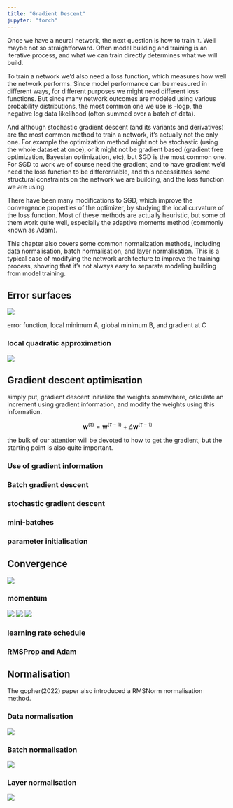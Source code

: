 ```yaml
---
title: "Gradient Descent"
jupyter: "torch"
---
```


Once we have a neural network, the next question is how to train it. Well maybe not so straightforward. Often model building and training is an iterative process, and what we can train directly determines what we will build. 

To train a network we'd also need a loss function, which measures how well the network performs. Since model performance can be measured in different ways, for different purposes we might need different loss functions. But since many network outcomes are modeled using various probability distributions, the most common one we use is -logp, the negative log data likelihood (often summed over a batch of data).

And although stochastic gradient descent (and its variants and derivatives) are the most common method to train a network, it's actually not the only one. For example the optimization method might not be stochastic (using the whole dataset at once), or it might not be gradient based (gradient free optimization, Bayesian optimization, etc), but SGD is the most common one. For SGD to work we of course need the gradient, and to have gradient we'd need the loss function to be differentiable, and this necessitates some structural constraints on the network we are building, and the loss function we are using.

There have been many modifications to SGD, which improve the convergence properties of the optimizer, by studying the local curvature of the loss function. Most of these methods are actually heuristic, but some of them work quite well, especially the adaptive moments method (commonly known as Adam).

This chapter also covers some common normalization methods, including data normalisation, batch normalisation, and layer normalisation. This is a typical case of modifying the network architecture to improve the training process, showing that it's not always easy to separate modeling building from model training.

## Error surfaces 

![](./img/DLFC/Chapter-7/Figure_1.png)

error function, local minimum A, global minimum B, and gradient at C

### local quadratic approximation

![](./img/DLFC/Chapter-7/Figure_2.png)

## Gradient descent optimisation 

simply put, gradient descent initialize the weights somewhere, calculate
an increment using gradient information, and modify the weights using
this information.

$$
\mathbf{w}^{(\tau)} = \mathbf{w}^{(\tau-1)} + \Delta \mathbf{w}^{(\tau-1)} 
$$

the bulk of our attention will be devoted to how to get the gradient,
but the starting point is also quite important.

### Use of gradient information

### Batch gradient descent

### stochastic gradient descent

### mini-batches

### parameter initialisation

## Convergence 

![](./img/DLFC/Chapter-7/Figure_3.png)

### momentum

![](./img/DLFC/Chapter-7/Figure_4.png)
![](./img/DLFC/Chapter-7/Figure_5.png)
![](./img/DLFC/Chapter-7/Figure_6.png)

### learning rate schedule

### RMSProp and Adam

## Normalisation 

The gopher(2022) paper also introduced a RMSNorm normalisation method.

### Data normalisation

![](./img/DLFC/Chapter-7/Figure_7.png)

### Batch normalisation

![](./img/DLFC/Chapter-7/Figure_8_a.png)

### Layer normalisation

![](./img/DLFC/Chapter-7/Figure_8_b.png)